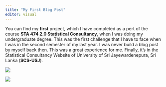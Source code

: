 ---
title: "My First Blog Post"
editor: visual
---

You can find my **first** project, which I have completed as a pert of the course **STA 474 2.0 Statistical Consultancy**, when I was doing my undergraduate degree. This was the first challenge that I have to face when I was in the second semester of my last year. I was never build a blog post by myself back then. This was a great experience for me. Finally, it's in the Statistical Consultancy Website of University of Sri Jayewardenepura, Sri Lanka (**SCS-USJ**).

[![](pic1.png)](https://scs-fas-sjp.netlify.app/blog/post-3/)

[![](pic2.png)](https://github.com/JayaniLakshika/My_First_Blog_Post)
